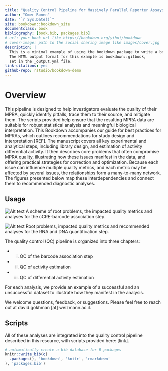 ```yaml
--- 
title: "Quality Control Pipeline for Massively Parallel Reporter Assays (MPRAs)"
author: "Omer Ronen"
date: "`r Sys.Date()`"
site: bookdown::bookdown_site
documentclass: book
bibliography: [book.bib, packages.bib]
# url: your book url like https://bookdown.org/yihui/bookdown
# cover-image: path to the social sharing image like images/cover.jpg
description: |
  This is a minimal example of using the bookdown package to write a book.
  The HTML output format for this example is bookdown::gitbook,
  set in the _output.yml file.
link-citations: yes
github-repo: rstudio/bookdown-demo
---
```


# Overview {-}


This pipeline is designed to help investigators evaluate the quality of their MPRA, quickly identify pitfalls, trace them to their source, and mitigate them. The scripts provided help ensure that the resulting MPRA data are suitable for robust statistical analysis and meaningful biological interpretation.
This Bookdown accompanies our guide for best practices for MPRAs, which outlines recommendations for study design and interpretation [REF]. The manuscript covers all key experimental and analytical steps, including library design, and estimation of activity differential activity. It then describes core problems that often compromise MPRA quality, illustrating how these issues manifest in the data, and offering practical strategies for correction and optimization.
Because each issue can influence multiple quality metrics, and each metric may be affected by several issues, the relationships form a many-to-many network. The figures presented below map these interdependencies and connect them to recommended diagnostic analyses. 

## Usage {-}

![Alt text](associations_root.png)
A scheme of root problems, the impacted quality metrics and analyses for the cCRE-barcode association step.


![Alt text](activity_root.png)
Root problems, impacted quality metrics and recommended analyses for the RNA and DNA quantification step.


The quality control (QC) pipeline is organized into three chapters:

- (i) QC of the barcode association step  
- (ii) QC of activity estimation  
- (iii) QC of differential activity estimation  

For each analysis, we provide an example of a successful and an unsuccessful dataset to illustrate how they manifest in the analysis.

We welcome questions, feedback, or suggestions. Please feel free to reach out at david.gokhman [at] weizmann.ac.il.


## Scripts {-}
All of these analyses are integrated into the quality control pipeline described in this resource, with scripts provided here: [link].



```r
# automatically create a bib database for R packages
knitr::write_bib(c(
  .packages(), 'bookdown', 'knitr', 'rmarkdown'
), 'packages.bib')
```
